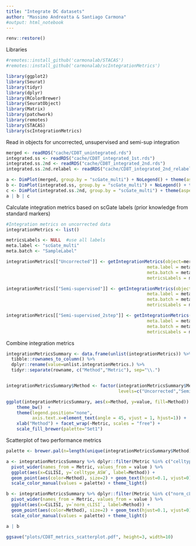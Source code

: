 ```yaml
---
title: "Integrate DC datasets"
author: "Massimo Andreatta & Santiago Carmona"
#output: html_notebook
---
```


```r
renv::restore()
```

Libraries
```r
#remotes::install_github('carmonalab/STACAS')
#remotes::install_github('carmonalab/scIntegrationMetrics')

library(ggplot2)
library(Seurat)
library(tidyr)
library(dplyr)
library(RColorBrewer)
library(SeuratObject)
library(Matrix)
library(patchwork)
library(remotes)
library(STACAS)
library(scIntegrationMetrics)
```

Read in objects for uncorrected, unsupervised and semi-sup integration
```r
merged <- readRDS("cache/CD8T_unintegrated.rds")
integrated.ss <- readRDS("cache/CD8T_integrated_1st.rds")
integrated.ss.2nd <- readRDS("cache/CD8T_integrated_2nd.rds")
integrated.ss.2nd.relabel <- readRDS("cache/CD8T_integrated_2nd_relabel.rds")
```


```r
a <- DimPlot(merged, group.by = "scGate_multi") + NoLegend() + theme(aspect.ratio = 1)
b <- DimPlot(integrated.ss, group.by = "scGate_multi") + NoLegend() + theme(aspect.ratio = 1)
c <- DimPlot(integrated.ss.2nd, group.by = "scGate_multi") + theme(aspect.ratio = 1)
a | b | c
```

Calculate integration metrics based on scGate labels (prior knowledge from standard markers)
```r
#Integration metrics on uncorrected data
integrationMetrics <- list()

metricsLabels <- NULL  #use all labels
meta.label <- "scGate_multi"
meta.batch <- "SampleLabel"

integrationMetrics[["Uncorrected"]] <- getIntegrationMetrics(object=merged,
                                                      meta.label = meta.label,
                                                      meta.batch = meta.batch,
                                                      metricsLabels = metricsLabels)

integrationMetrics[["Semi-supervised"]] <- getIntegrationMetrics(object=integrated.ss,
                                                      meta.label = meta.label,
                                                      meta.batch = meta.batch,
                                                      metricsLabels = metricsLabels)

integrationMetrics[["Semi-supervised_2step"]] <- getIntegrationMetrics(object=integrated.ss.2nd,
                                                      meta.label = meta.label,
                                                      meta.batch = meta.batch,
                                                      metricsLabels = metricsLabels)
```

Combine integration metrics
```r
integrationMetricsSummary <- data.frame(unlist(integrationMetrics)) %>%
  tibble::rownames_to_column() %>%
  dplyr::rename(value=unlist.integrationMetrics.) %>%
  tidyr::separate(rowname, c("Method","Metric"), sep="\\.")


integrationMetricsSummary$Method <- factor(integrationMetricsSummary$Method,
                                           levels=c("Uncorrected","Semi-supervised","Semi-supervised_2step"))

ggplot(integrationMetricsSummary, aes(x=Method, y=value, fill=Method)) + geom_bar(stat="identity") + 
    theme_bw()  +
    theme(legend.position="none",
          axis.text.x=element_text(angle = 45, vjust = 1, hjust=1)) +
    xlab("Method") + facet_wrap(~Metric, scales = "free") +
    scale_fill_brewer(palette="Set1")
```


Scatterplot of two performance metrics
```r
palette <- brewer.pal(n=length(unique(integrationMetricsSummary$Method)), name = "Set1")

a <- integrationMetricsSummary %>% dplyr::filter(Metric %in% c("celltype_ASW","CiLISI")) %>%
  pivot_wider(names_from = Metric, values_from = value ) %>%
  ggplot(aes(x=CiLISI, y=`celltype_ASW`, label=Method)) +
  geom_point(aes(color=Method), size=2) + geom_text(hjust=0.1, vjust=0) + 
  scale_color_manual(values = palette) + theme_light()

b <- integrationMetricsSummary %>% dplyr::filter(Metric %in% c("norm_cLISI","CiLISI")) %>%
  pivot_wider(names_from = Metric, values_from = value ) %>%
  ggplot(aes(x=CiLISI, y=`norm_cLISI`, label=Method)) +
  geom_point(aes(color=Method), size=2) + geom_text(hjust=0.1, vjust=0) + 
  scale_color_manual(values = palette) + theme_light()

a | b

ggsave("plots/CD8T_metrics_scatterplot.pdf", height=3, width=10)
```
